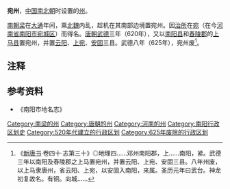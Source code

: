 '''宛州'''，[[中国|中国]][[南北朝|南北朝]]时设置的[[州|州]]。

[[南朝|南朝]][[南朝梁|梁]]在[[大通_(南梁)|大通]]年间，乘[[北魏|北魏]]内乱，趁机在其南部边境置宛州。因[[治所|治所]]在[[宛|宛]]（在今[[河南省|河南省]][[南阳市|南阳市]][[宛城区|宛城区]]）而得名。[[唐朝|唐朝]][[武德|武德]]三年（620年），又以[[南阳县|南阳县]]和[[舂陵郡|舂陵郡]]的[[上马县|上马县]]置宛州，并置[[云阳县_(唐朝)|云阳]]、[[上宛县|上宛]]、[[安固县_(唐朝)|安固]]三县。武德八年（625年），宛州废<ref>《[[新唐书|新唐书]]·卷四十·志第三十》◎地理四......邓州南阳郡，上......南阳，紧。武德三年以南阳及舂陵郡之上马置宛州，并置云阳、上宛、安固三县。八年州废，以上马隶唐州，省云阳、上宛，以安固入南阳，来属。圣历元年曰武台。神龙初复故名。有铜。向城......</ref>。

== 注释 ==
{{Reflist}}

==参考资料==
*《南阳市地名志》

{{河南行政区划小作品}}
{{DEFAULTSORT:Y}}
[[Category:南梁的州|Category:南梁的州]]
[[Category:唐朝的州|Category:唐朝的州]]
[[Category:河南的州|Category:河南的州]]
[[Category:南阳行政区划史|Category:南阳行政区划史]]
[[Category:520年代建立的行政区划|Category:520年代建立的行政区划]]
[[Category:625年废除的行政区划|Category:625年废除的行政区划]]